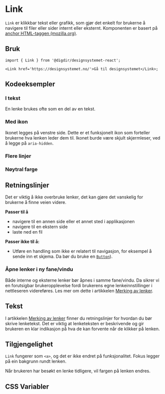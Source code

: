 
<Meta of={LinkStories} />

# Link

`Link` er klikkbar tekst eller grafikk, som gjør det enkelt for brukerne å navigere til filer eller sider internt eller eksternt. Komponenten er basert på [anchor HTML-taggen (mozilla.org)](https://developer.mozilla.org/en-US/docs/Web/HTML/Element/a).

<Primary />
<Controls />

## Bruk

```tsx
import { Link } from '@digdir/designsystemet-react';

<Link href='https://designsystemet.no/'>Gå til designsystemet</Link>;
```

## Kodeeksempler

### I tekst

En lenke brukes ofte som en del av en tekst.

<Canvas of={LinkStories.InText} />

### Med ikon

Ikonet legges på venstre side. Dette er et funksjonelt ikon som forteller brukerne hva lenken leder dem til. 
Ikonet burde være skjult skjermleser, ved å legge på `aria-hidden`.

<Canvas of={LinkStories.WithIcon} />

### Flere linjer

<Canvas of={LinkStories.LongLink} />

### Nøytral farge

<Canvas of={LinkStories.Neutral} />

## Retningslinjer
Det er viktig å ikke overbruke lenker, det kan gjøre det vanskelig for brukerne å finne veien videre.

**Passer til å**
- navigere til en annen side eller et annet sted i applikasjonen
- navigere til en ekstern side
- laste ned en fil

**Passer ikke til å:**
- Utføre en handling som ikke er relatert til navigasjon, for eksempel å sende inn et skjema. Da bør du bruke en [`Button`](/docs/komponenter-button--docs)).

### Åpne lenker i ny fane/vindu
Både interne og eksterne lenker bør åpnes i samme fane/vindu. Da sikrer vi en forutsigbar brukeropplevelse fordi brukerens egne lenkeinnstillinger i nettleseren videreføres. Les mer om dette i artikkelen [Merking av lenker](https://www.designsystemet.no/no/patterns/external-links).

## Tekst
I artikkelen [Merking av lenker](https://www.designsystemet.no/no/patterns/external-links#spr%C3%A5k) finner du retningslinjer for hvordan du bør skrive lenketekst. Det er viktig at lenketeksten er beskrivende og gir brukeren en klar indikasjon på hva de kan forvente når de klikker på lenken.

## Tilgjengelighet

`Link` fungerer som `<a>`, og det er ikke endret på funksjonalitet.
Fokus legger på ein bakgrunn rundt lenken.

Når brukeren har besøkt en lenke tidligere, vil fargen på lenken endres.

## CSS Variabler

<CssVariables css={css} />
